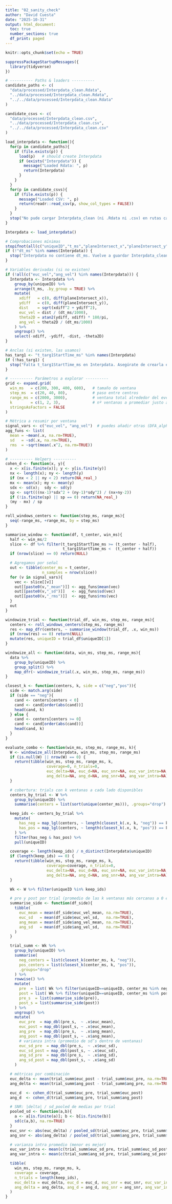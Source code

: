 ```yaml
---
title: "02_sanity_check"
author: "David Cuesta"
date: "2025-10-31"
output: html_document:
  toc: true
  number_sections: true
  df_print: paged
---
```


```r
knitr::opts_chunk$set(echo = TRUE)
```


```r
suppressPackageStartupMessages({
  library(tidyverse)
})

# ---------- Paths & loaders ----------
candidate_paths <- c(
  "data/processed/Interpdata_clean.Rdata",
  "../data/processed/Interpdata_clean.Rdata",
  "../../data/processed/Interpdata_clean.Rdata"
)

candidate_csvs <- c(
  "data/processed/Interpdata_clean.csv",
  "../data/processed/Interpdata_clean.csv",
  "../../data/processed/Interpdata_clean.csv"
)

load_interpdata <- function(){
  for(p in candidate_paths){
    if (file.exists(p)) {
      load(p)   # should create Interpdata
      if (exists("Interpdata")) {
        message("Loaded Rdata: ", p)
        return(Interpdata)
      }
    }
  }
  for(p in candidate_csvs){
    if (file.exists(p)) {
      message("Loaded CSV: ", p)
      return(readr::read_csv(p, show_col_types = FALSE))
    }
  }
  stop("No pude cargar Interpdata_clean (ni .Rdata ni .csv) en rutas candidatas.")
}

Interpdata <- load_interpdata()

# Comprobaciones mínimas
stopifnot(all(c("uniqueID","t_ms","planeIntersect_x","planeIntersect_y") %in% names(Interpdata)))
if (!"dt_ms" %in% names(Interpdata)) {
  stop("Interpdata no contiene dt_ms. Vuelve a guardar Interpdata_clean con dt_ms (ver 01_preproc).")
}

# Variables derivadas (si no existen)
if (!all(c("euc_vel","ang_vel") %in% names(Interpdata))) {
  Interpdata <- Interpdata %>%
    group_by(uniqueID) %>%
    arrange(t_ms, .by_group = TRUE) %>%
    mutate(
      xdiff   = c(0, diff(planeIntersect_x)),
      ydiff   = c(0, diff(planeIntersect_y)),
      dist    = sqrt(xdiff^2 + ydiff^2),
      euc_vel = dist / (dt_ms/1000),
      theta2D = atan2(ydiff, xdiff) * 180/pi,
      ang_vel = theta2D / (dt_ms/1000)
    ) %>%
    ungroup() %>%
    select(-xdiff, -ydiff, -dist, -theta2D)
}

# Anclas (si existen, las usamos)
has_targ1 <- "t_targ1StartTime_ms" %in% names(Interpdata)
if (!has_targ1) {
  stop("Falta t_targ1StartTime_ms en Interpdata. Asegúrate de crearla en 01_preproc.")
}

# ---------- Parámetros a explorar ----------
grid <- expand.grid(
  win_ms   = c(200, 300, 400, 600),   # tamaño de ventana
  step_ms  = c(20, 40, 80),           # paso entre centros
  range_ms = c(2000, 3000),           # ventana total alrededor del evento (±range)
  k        = c(1, 2, 3),              # nº ventanas a promediar justo antes y justo después de 0
  stringsAsFactors = FALSE
)

# Métrica a resumir por ventana
signal_vars <- c("euc_vel", "ang_vel")  # puedes añadir otras (DFA_alpha si ya la calculas)
agg_funs <- list(
  mean = ~mean(.x, na.rm=TRUE),
  sd   = ~sd(.x, na.rm=TRUE),
  rms  = ~sqrt(mean(.x^2, na.rm=TRUE))
)

# ---------- Helpers ----------
cohen_d <- function(x, y){
  x <- x[is.finite(x)]; y <- y[is.finite(y)]
  nx <- length(x); ny <- length(y)
  if (nx < 2 || ny < 2) return(NA_real_)
  mx <- mean(x); my <- mean(y)
  sdx <- sd(x);  sdy <- sd(y)
  sp <- sqrt(((nx-1)*sdx^2 + (ny-1)*sdy^2) / (nx+ny-2))
  if (!is.finite(sp) || sp == 0) return(NA_real_)
  (my - mx) / sp
}

roll_windows_centers <- function(step_ms, range_ms){
  seq(-range_ms, +range_ms, by = step_ms)
}

summarise_window <- function(df, t_center, win_ms){
  half <- win_ms/2
  slice <- df %>% filter(t_targ1StartTime_ms >= (t_center - half),
                         t_targ1StartTime_ms <  (t_center + half))
  if (nrow(slice) == 0) return(NULL)

  # Agregamos por señal
  out <- tibble(center_ms = t_center,
                n_samples = nrow(slice))
  for (v in signal_vars){
    vec <- slice[[v]]
    out[[paste0(v,"_mean")]] <- agg_funs$mean(vec)
    out[[paste0(v,"_sd")]]   <- agg_funs$sd(vec)
    out[[paste0(v,"_rms")]]  <- agg_funs$rms(vec)
  }
  out
}

windowize_trial <- function(trial_df, win_ms, step_ms, range_ms){
  centers <- roll_windows_centers(step_ms, range_ms)
  res <- map_dfr(centers, ~ summarise_window(trial_df, .x, win_ms))
  if (nrow(res) == 0) return(NULL)
  mutate(res, uniqueID = trial_df$uniqueID[1])
}

windowize_all <- function(data, win_ms, step_ms, range_ms){
  data %>%
    group_by(uniqueID) %>%
    group_split() %>%
    map_dfr(~ windowize_trial(.x, win_ms, step_ms, range_ms))
}

closest_k <- function(centers, k, side = c("neg","pos")){
  side <- match.arg(side)
  if (side == "neg"){
    cand <- centers[centers < 0]
    cand <- cand[order(abs(cand))]
    head(cand, k)
  } else {
    cand <- centers[centers >= 0]
    cand <- cand[order(abs(cand))]
    head(cand, k)
  }
}

evaluate_combo <- function(win_ms, step_ms, range_ms, k){
  W <- windowize_all(Interpdata, win_ms, step_ms, range_ms)
  if (is.null(W) || nrow(W) == 0) {
    return(tibble(win_ms, step_ms, range_ms, k,
                  coverage=0, n_trials=0,
                  euc_delta=NA, euc_d=NA, euc_snr=NA, euc_var_intra=NA,
                  ang_delta=NA, ang_d=NA, ang_snr=NA, ang_var_intra=NA))
  }

  # cobertura: trials con k ventanas a cada lado disponibles
  centers_by_trial <- W %>%
    group_by(uniqueID) %>%
    summarise(centers = list(sort(unique(center_ms))), .groups="drop")

  keep_ids <- centers_by_trial %>%
    mutate(
      has_neg = map_lgl(centers, ~ length(closest_k(.x, k, "neg")) == k),
      has_pos = map_lgl(centers, ~ length(closest_k(.x, k, "pos")) == k)
    ) %>%
    filter(has_neg & has_pos) %>%
    pull(uniqueID)

  coverage <- length(keep_ids) / n_distinct(Interpdata$uniqueID)
  if (length(keep_ids) == 0) {
    return(tibble(win_ms, step_ms, range_ms, k,
                  coverage=coverage, n_trials=0,
                  euc_delta=NA, euc_d=NA, euc_snr=NA, euc_var_intra=NA,
                  ang_delta=NA, ang_d=NA, ang_snr=NA, ang_var_intra=NA))
  }

  Wk <- W %>% filter(uniqueID %in% keep_ids)

  # pre y post por trial (promedio de las k ventanas más cercanas a 0 en cada lado)
  summarise_side <- function(df_side){
    tibble(
      euc_mean = mean(df_side$euc_vel_mean, na.rm=TRUE),
      euc_sd   = mean(df_side$euc_vel_sd,   na.rm=TRUE),
      ang_mean = mean(df_side$ang_vel_mean, na.rm=TRUE),
      ang_sd   = mean(df_side$ang_vel_sd,   na.rm=TRUE)
    )
  }

  trial_summ <- Wk %>%
    group_by(uniqueID) %>%
    summarise(
      neg_centers = list(closest_k(center_ms, k, "neg")),
      pos_centers = list(closest_k(center_ms, k, "pos")),
      .groups="drop"
    ) %>%
    rowwise() %>%
    mutate(
      pre  = list( Wk %>% filter(uniqueID==uniqueID, center_ms %in% neg_centers) ),
      post = list( Wk %>% filter(uniqueID==uniqueID, center_ms %in% pos_centers) ),
      pre_s  = list(summarise_side(pre)),
      post_s = list(summarise_side(post))
    ) %>%
    ungroup() %>%
    mutate(
      euc_pre  = map_dbl(pre_s,  ~ .x$euc_mean),
      euc_post = map_dbl(post_s, ~ .x$euc_mean),
      ang_pre  = map_dbl(pre_s,  ~ .x$ang_mean),
      ang_post = map_dbl(post_s, ~ .x$ang_mean),
      # varianza intra (promedio de sd’s dentro de ventanas)
      euc_sd_pre  = map_dbl(pre_s,  ~ .x$euc_sd),
      euc_sd_post = map_dbl(post_s, ~ .x$euc_sd),
      ang_sd_pre  = map_dbl(pre_s,  ~ .x$ang_sd),
      ang_sd_post = map_dbl(post_s, ~ .x$ang_sd)
    )

  # métricas por combinación
  euc_delta <- mean(trial_summ$euc_post - trial_summ$euc_pre, na.rm=TRUE)
  ang_delta <- mean(trial_summ$ang_post - trial_summ$ang_pre, na.rm=TRUE)

  euc_d  <- cohen_d(trial_summ$euc_pre, trial_summ$euc_post)
  ang_d  <- cohen_d(trial_summ$ang_pre, trial_summ$ang_post)

  # SNR: |delta| / sd_pooled de medias por trial
  pooled_sd <- function(a,b){
    a <- a[is.finite(a)]; b <- b[is.finite(b)]
    sd(c(a,b), na.rm=TRUE)
  }
  euc_snr <- abs(euc_delta) / pooled_sd(trial_summ$euc_pre, trial_summ$euc_post)
  ang_snr <- abs(ang_delta) / pooled_sd(trial_summ$ang_pre, trial_summ$ang_post)

  # varianza intra promedio (menor es mejor)
  euc_var_intra <- mean(c(trial_summ$euc_sd_pre, trial_summ$euc_sd_post), na.rm=TRUE)^2
  ang_var_intra <- mean(c(trial_summ$ang_sd_pre, trial_summ$ang_sd_post), na.rm=TRUE)^2

  tibble(
    win_ms, step_ms, range_ms, k,
    coverage = coverage,
    n_trials = length(keep_ids),
    euc_delta = euc_delta, euc_d = euc_d, euc_snr = euc_snr, euc_var_intra = euc_var_intra,
    ang_delta = ang_delta, ang_d = ang_d, ang_snr = ang_snr, ang_var_intra = ang_var_intra
  )
}
```
```r

```

